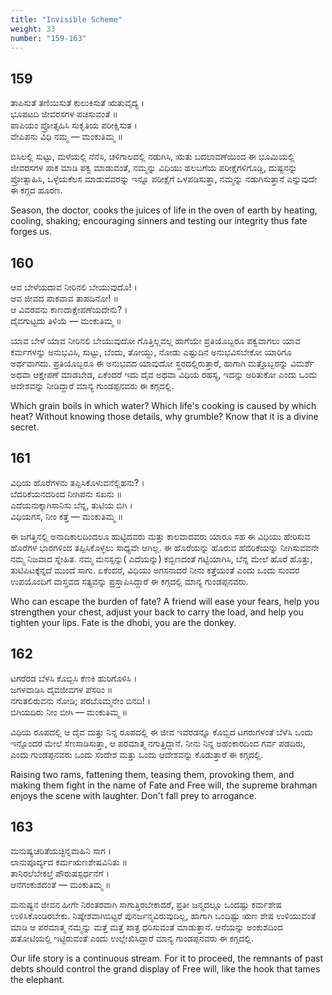 ```yaml
---
title: "Invisible Scheme"
weight: 33
number: "159-163"
---
```


## 159

ತಾಪಿಸುತೆ ತಣಿಯಿಸುತೆ ಕುಲುಕಿಸುತೆ ಋತುವೈದ್ಯ ।  
ಭೂಪಟದಿ ಜೀವರಸಗಳ ಪಚಿಸುವಂತೆ ॥  
ಪಾಪಿಯಂ ಪ್ರೋತ್ಸಹಿಸಿ ಸುಕೃತಿಯ ಪರೀಕ್ಷಿಸುತ ।  
ವೇಪಿಪನು ವಿಧಿ ನಮ್ಮ — ಮಂಕುತಿಮ್ಮ ॥

ಬಿಸಿಲಲ್ಲಿ ಸುಟ್ಟು, ಮಳೆಯಲ್ಲಿ ನೆನೆಸಿ, ಚಳಿಗಾಲದಲ್ಲಿ ನಡುಗಿಸಿ, ಋತು ಬದಲಾವಣೆಯಿಂದ ಈ ಭೂಮಿಯಲ್ಲಿ ಜೀವರಸಗಳ ಪಾಕ ಮಾಡಿ ಪಕ್ವ ಮಾಡುವಂತೆ, ನಮ್ಮನ್ನು ವಿಧಿಯು ಹಲಬಗೆಯ ಪರೀಕ್ಷೆಗಳಿಗೊಡ್ಡಿ, ದುಷ್ಟನನ್ನು ಪ್ರೋತ್ಸಾಹಿಸಿ, ಒಳ್ಳೆಯಕೆಲಸ ಮಾಡುವವರನ್ನು ಇನ್ನೂ ಪರೀಕ್ಷೆಗೆ ಒಳಪಡಿಸುತ್ತಾ, ನಮ್ಮನ್ನು ನಡುಗಿಸುತ್ತಾನೆ ಎನ್ನುವುದೇ ಈ ಕಗ್ಗದ ಹೂರಣ.

Season, the doctor, cooks the juices of life in the oven of earth by heating, cooling, shaking; encouraging sinners and testing our integrity thus fate forges us.

## 160

ಆವ ಬೇಳೆಯದಾವ ನೀರಿನಲಿ ಬೇಯುವುದೊ! ।  
ಆವ ಜೀವದ ಪಾಕವಾವ ತಾಪದಿನೋ! ॥  
ಆ ವಿವರವನು ಕಾಣದಾಕ್ಷೇಪಣೆಯದೇನು? ।  
ದೈವಗುಟ್ಟದು ತಿಳಿಯೆ — ಮಂಕುತಿಮ್ಮ ॥

ಯಾವ ಬೇಳೆ ಯಾವ ನೀರಿನಲಿ ಬೇಯುವುದೋ ಗೊತ್ತಿಲ್ಲವಲ್ಲ ಹಾಗೆಯೇ ಪ್ರತಿಯೊಬ್ಬರೂ ಪಕ್ವವಾಗಲು ಯಾವ ಕರ್ಮಗಳನ್ನು ಅನುಭವಿಸಿ, ಸುಟ್ಟು, ಬೆಂದು, ತೋಯ್ದು, ನೋಡು ಎಷ್ಟುದಿನ ಅನುಭವಿಸಬೇಕೋ ಯಾರಿಗೂ ಅರ್ಥವಾಗದು. ಪ್ರತಿಯೊಬ್ಬರೂ ಈ ಅನುಭವದ ಯಾವುದೋ ಸ್ಥರದಲ್ಲಿರುತ್ತಾರೆ, ಹಾಗಾಗಿ ಮತ್ತೊಬ್ಬರನ್ನು ವಿಮರ್ಶೆ ಅಥವಾ ಆಕ್ಷೇಪಣೆ ಮಾಡಬೇಡ, ಏಕೆಂದರೆ ಇದು ದೈವ ಅಥವಾ ವಿಧಿಯ ರಹಸ್ಯ, ಇದನ್ನು ಅರಿತುಕೋ ಎಂದು ಒಂದು ಆದೇಶವನ್ನು ನೀಡಿದ್ದಾರೆ ಮಾನ್ಯ ಗುಂಡಪ್ಪನವರು ಈ ಕಗ್ಗದಲ್ಲಿ.

Which grain boils in which water? Which life's cooking is caused by which heat? Without knowing those details, why grumble? Know that it is a divine secret.

## 161

ವಿಧಿಯ ಹೊರೆಗಳನು ತಪ್ಪಿಸಿಕೊಳುವನೆಲ್ಲಿಹನು? ।  
ಬೆದರಿಕೆಯನದರಿಂದ ನೀಗಿಪನು ಸಖನು ॥  
ಎದೆಯನುಕ್ಕಾಗಿಸಾನಿಸು ಬೆನ್ನ, ತುಟಿಯ ಬಿಗಿ ।  
ವಿಧಿಯಗಸ, ನೀಂ ಕತ್ತೆ — ಮಂಕುತಿಮ್ಮ ॥

ಈ ಜಗತ್ತಿನಲ್ಲಿ ಅನಾದಿಕಾಲದಿಂದಲೂ ಹುಟ್ಟಿದವರು ಮತ್ತು ಕಾಲವಾದವರು ಯಾರೂ ಸಹ ಈ ವಿಧಿಯು ಹೇರಿಸುವ ಹೊರೆಗಳ ಭಾರಗಳಿಂದ ತಪ್ಪಿಸಿಕೊಳ್ಳಲು ಸಾಧ್ಯವೇ ಆಗಿಲ್ಲ. ಈ ಹೊರೆಯನ್ನು ಹೊರುವ ಹೆದರಿಕೆಯನ್ನು ನೀಗಿಸುವವನೇ ನಮ್ಮ ನಿಜವಾದ ಸ್ನೇಹಿತ. ನಮ್ಮ ಮನಸ್ಸನ್ನು( ಎದೆಯನ್ನು) ಕಬ್ಬಿಣದಂತೆ ಗಟ್ಟಿಯಾಗಿಸಿ, ಬೆನ್ನ ಮೇಲೆ ಹೊರೆ ಹೊತ್ತು, ತುಟಿಪಿಟಕ್ಕೆನ್ನದೆ ಮುಂದೆ ಸಾಗು. ಏಕೆಂದರೆ, ವಿಧಿಯು ಅಗಸನಾದರೆ ನೀನು ಕತ್ತೆಯಂತೆ ಎಂದು ಒಂದು ಸುಂದರ ಉಪಯೊಂದಿಗೆ ವಾಸ್ತವದ ಸತ್ಯವನ್ನು ಪ್ರಸ್ತಾಪಿಸಿದ್ದಾರೆ ಈ ಕಗ್ಗದಲ್ಲಿ ಮಾನ್ಯ ಗುಂಡಪ್ಪನವರು.

Who can escape the burden of fate? A friend will ease your fears, help you strengthen your chest, adjust your back to carry the load, and help you tighten your lips. Fate is the dhobi, you are the donkey.

## 162

ಟಗರೆರಡ ಬೆಳಸಿ ಕೊಬ್ಬಿಸಿ ಕೆಣಕಿ ಹುರಿಗೊಳಿಸಿ ।  
ಜಗಳವಾಡಿಸಿ ದೈವಜೀವಗಳ ಪೆಸರಿಂ ॥  
ನಗುತಲಿರುವನು ನೋಡಿ; ಪರಬೊಮ್ಮನೇಂ ಬಿನದಿ! ।  
ಬಿಗಿಯದಿರು ನೀಂ ಬೀಗಿ — ಮಂಕುತಿಮ್ಮ ॥

ವಿಧಿಯ ರೂಪದಲ್ಲಿ ಆ ದೈವ ಮತ್ತು ನಿನ್ನ ರೂಪದಲ್ಲಿ ಈ ಜೀವ ಇವೆರಡನ್ನೂ ಕೊಬ್ಬಿದ ಟಗರುಗಳಂತೆ ಬೆಳೆಸಿ ಒಂದು ಇನ್ನೊಂದರ ಮೇಲೆ ಸೆಣಸಾಡಿಸುತ್ತಾ, ಆ ಪರಮಾತ್ಮ ನಗುತ್ತಿದ್ದಾನೆ. ನೀನು ನಿನ್ನ ಅಹಂಕಾರದಿಂದ ಗರ್ವ ಪಡದಿರು, ಎಂದು ಗುಂಡಪ್ಪನವರು ಒಂದು ಸಂದೇಶ ಮತ್ತು ಒಂದು ಆದೇಶವನ್ನು ಕೊಡುತ್ತಾರೆ ಈ ಕಗ್ಗದಲ್ಲಿ.

Raising two rams, fattening them, teasing them, provoking them, and making them fight in the name of Fate and Free will, the supreme brahman enjoys the scene with laughter. Don't fall prey to arrogance.

## 163

ಮನುಷ್ಯಚರಿತೆಯಚ್ಛಿನ್ನವಾಹಿನಿ ಸಾಗ ।  
ಲಾನುಪೂರ್ವ್ಯದ ಕರ್ಮಋಣಶೇಷವಿನಿತು ॥  
ತಾನಿರಲೆಬೇಕಲ್ತೆ ಪೌರುಷಸ್ಪರ್ಧನೆಗೆ ।  
ಆನೆಗಂಕುಶದಂತೆ — ಮಂಕುತಿಮ್ಮ ॥

ಮನುಷ್ಯನ ಜೀವನ ಹೀಗೇ ನಿರಂತರವಾಗಿ ಸಾಗುತ್ತಿರಬೇಕಾದರೆ, ಪ್ರತೀ ಜನ್ಮದಲ್ಲೂ ಒಂದಷ್ಟು ಕರ್ಮಶೇಷ ಉಳಿಸಿಕೊಂಡಿರಬೇಕು. ನಿಷ್ಶೇಶವಾಗಿಬಿಟ್ಟರೆ ಪುನರ್ಜನ್ಮವಿರುವುದಿಲ್ಲ, ಹಾಗಾಗಿ ಒಂದಿಷ್ಟು ಋಣ ಶೇಷ ಉಳಿಯುವಂತೆ ಮಾಡಿ ಆ ಪರಮಾತ್ಮ ನಮ್ಮನ್ನು ಮತ್ತೆ ಮತ್ತೆ ಪಾತ್ರ ಧರಿಸುವಂತೆ ಮಾಡುತ್ತಾನೆ. ಆನೆಯನ್ನು ಅಂಕುಶದಿಂದ ಹತೋಟಿಯಲ್ಲಿ ಇಟ್ಟಿರುವಂತೆ ಎಂದು ಉಲ್ಲೇಖಿಸಿದ್ದಾರೆ ಮಾನ್ಯ ಗುಂಡಪ್ಪನವರು ಈ ಕಗ್ಗದಲ್ಲಿ.

Our life story is a continuous stream. For it to proceed, the remnants of past debts should control the grand display of Free will, like the hook that tames the elephant.
